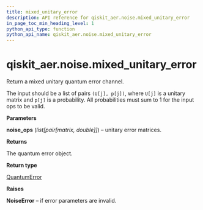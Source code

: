 ```yaml
---
title: mixed_unitary_error
description: API reference for qiskit_aer.noise.mixed_unitary_error
in_page_toc_min_heading_level: 1
python_api_type: function
python_api_name: qiskit_aer.noise.mixed_unitary_error
---
```


# qiskit\_aer.noise.mixed\_unitary\_error

<Function id="qiskit_aer.noise.mixed_unitary_error" github="https://github.com/qiskit/qiskit-aer/tree/stable/0.12/qiskit_aer/noise/errors/standard_errors.py" signature="mixed_unitary_error(noise_ops)">
  Return a mixed unitary quantum error channel.

  The input should be a list of pairs `(U[j], p[j])`, where `U[j]` is a unitary matrix and `p[j]` is a probability. All probabilities must sum to 1 for the input ops to be valid.

  **Parameters**

  **noise\_ops** (*list\[pair\[matrix, double]]*) – unitary error matrices.

  **Returns**

  The quantum error object.

  **Return type**

  [QuantumError](qiskit_aer.noise.QuantumError "qiskit_aer.noise.QuantumError")

  **Raises**

  **NoiseError** – if error parameters are invalid.
</Function>

